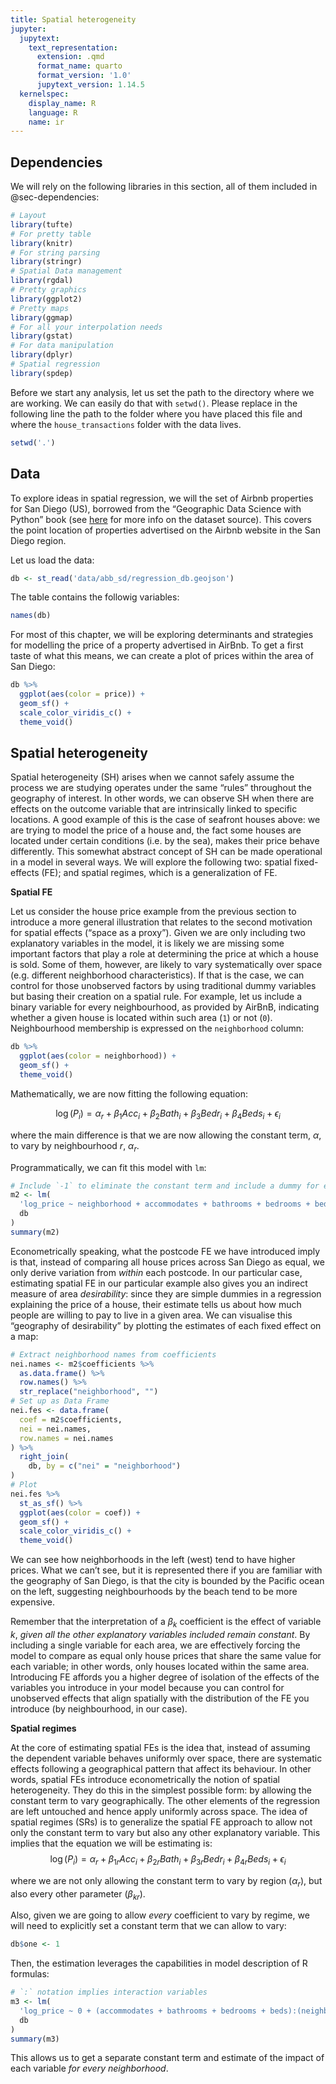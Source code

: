 ```yaml
---
title: Spatial heterogeneity
jupyter:
  jupytext:
    text_representation:
      extension: .qmd
      format_name: quarto
      format_version: '1.0'
      jupytext_version: 1.14.5
  kernelspec:
    display_name: R
    language: R
    name: ir
---
```





## Dependencies

We will rely on the following libraries in this section, all of them included in @sec-dependencies:

```r
# Layout
library(tufte)
# For pretty table
library(knitr)
# For string parsing
library(stringr)
# Spatial Data management
library(rgdal)
# Pretty graphics
library(ggplot2)
# Pretty maps
library(ggmap)
# For all your interpolation needs
library(gstat)
# For data manipulation
library(dplyr)
# Spatial regression
library(spdep)
```

Before we start any analysis, let us set the path to the directory where we are working. We can easily do that with `setwd()`. Please replace in the following line the path to the folder where you have placed this file and where the `house_transactions` folder with the data lives.

```r
setwd('.')
```

## Data

To explore ideas in spatial regression, we will the set of Airbnb properties for San Diego (US), borrowed from the "Geographic Data Science with Python" book (see [here](https://geographicdata.science/book/data/airbnb/regression_cleaning.html) for more info on the dataset source). This covers the point location of properties advertised on the Airbnb website in the San Diego region.

Let us load the data:

```r
db <- st_read('data/abb_sd/regression_db.geojson')
```

The table contains the followig variables:

```r
names(db)
```

For most of this chapter, we will be exploring determinants and strategies for modelling the price of a property advertised in AirBnb. To get a first taste of what this means, we can create a plot of prices within the area of San Diego:

```r
db %>%
  ggplot(aes(color = price)) +
  geom_sf() + 
  scale_color_viridis_c() +
  theme_void()
```

## Spatial heterogeneity

Spatial heterogeneity (SH) arises when we cannot safely assume the process we are studying operates under the same "rules" throughout the geography of interest. In other words, we can observe SH when there are effects on the outcome variable that are intrinsically linked to specific locations. A good example of this is the case of seafront houses above: we are trying to model the price of a house and, the fact some houses are located under certain conditions (i.e. by the sea), makes their price behave differently. This somewhat abstract concept of SH can be made operational in a model in several ways. We will explore the following two: spatial fixed-effects (FE); and spatial regimes, which is a generalization of FE.

**Spatial FE**

Let us consider the house price example from the previous section to introduce a more general illustration that relates to the second motivation for spatial effects ("space as a proxy"). Given we are only including two explanatory variables in the model, it is likely we are missing some important factors that play a role at determining the price at which a house is sold. Some of them, however, are likely to vary systematically over space (e.g. different neighborhood characteristics). If that is the case, we can control for those unobserved factors by using traditional dummy variables but basing their creation on a spatial rule. For example, let us include a binary variable for every neighbourhood, as provided by AirBnB, indicating whether a given house is located within such area (`1`) or not (`0`). Neighbourhood membership is expressed on the `neighborhood` column:

```r
db %>%
  ggplot(aes(color = neighborhood)) +
  geom_sf() + 
  theme_void()
```

Mathematically, we are now fitting the following equation:

$$
\log(P_i) = \alpha_r + \beta_1 Acc_i + \beta_2 Bath_i + \beta_3 Bedr_i + \beta_4 Beds_i + \epsilon_i
$$

where the main difference is that we are now allowing the constant term, $\alpha$, to vary by neighbourhood $r$, $\alpha_r$.

Programmatically, we can fit this model with `lm`:

```r
# Include `-1` to eliminate the constant term and include a dummy for every area
m2 <- lm(
  'log_price ~ neighborhood + accommodates + bathrooms + bedrooms + beds - 1', 
  db
)
summary(m2)
```

Econometrically speaking, what the postcode FE we have introduced imply is that, instead of comparing all house prices across San Diego as equal, we only derive variation from *within* each postcode. In our particular case, estimating spatial FE in our particular example also gives you an indirect measure of area *desirability*: since they are simple dummies in a regression explaining the price of a house, their estimate tells us about how much people are willing to pay to live in a given area. We can visualise this "geography of desirability" by plotting the estimates of each fixed effect on a map:

```r
# Extract neighborhood names from coefficients
nei.names <- m2$coefficients %>%
  as.data.frame() %>%
  row.names() %>%
  str_replace("neighborhood", "")
# Set up as Data Frame
nei.fes <- data.frame(
  coef = m2$coefficients,
  nei = nei.names,
  row.names = nei.names
) %>%
  right_join(
    db, by = c("nei" = "neighborhood")
)
# Plot
nei.fes %>%
  st_as_sf() %>%
  ggplot(aes(color = coef)) +
  geom_sf() +
  scale_color_viridis_c() +
  theme_void()
```

We can see how neighborhoods in the left (west) tend to have higher prices. What we can't see, but it is represented there if you are familiar with the geography of San Diego, is that the city is bounded by the Pacific ocean on the left, suggesting neighbourhoods by the beach tend to be more expensive.

Remember that the interpretation of a $\beta_k$ coefficient is the effect of variable $k$, *given all the other explanatory variables included remain constant*. By including a single variable for each area, we are effectively forcing the model to compare as equal only house prices that share the same value for each variable; in other words, only houses located within the same area. Introducing FE affords you a higher degree of isolation of the effects of the variables you introduce in your model because you can control for unobserved effects that align spatially with the distribution of the FE you introduce (by neighbourhood, in our case).


**Spatial regimes**

At the core of estimating spatial FEs is the idea that, instead of assuming the dependent variable behaves uniformly over space, there are systematic effects following a geographical pattern that affect its behaviour. In other words, spatial FEs introduce econometrically the notion of spatial heterogeneity. They do this in the simplest possible form: by allowing the constant term to vary geographically. The other elements of the regression are left untouched and hence apply uniformly across space. The idea of spatial regimes (SRs) is to generalize the spatial FE approach to allow not only the constant term to vary but also any other explanatory variable. This implies that the equation we will be estimating is: $$
\log(P_i) = \alpha_r + \beta_{1r} Acc_i + \beta_{2r} Bath_i + \beta_{3r} Bedr_i + \beta_{4r} Beds_i + \epsilon_i
$$

where we are not only allowing the constant term to vary by region ($\alpha_r$), but also every other parameter ($\beta_{kr}$).

Also, given we are going to allow *every* coefficient to vary by regime, we will need to explicitly set a constant term that we can allow to vary:

```r
db$one <- 1
```

Then, the estimation leverages the capabilities in model description of R formulas:

```r
# `:` notation implies interaction variables
m3 <- lm(
  'log_price ~ 0 + (accommodates + bathrooms + bedrooms + beds):(neighborhood)', 
  db
)
summary(m3)
```

This allows us to get a separate constant term and estimate of the impact of each variable *for every neighborhood*.
